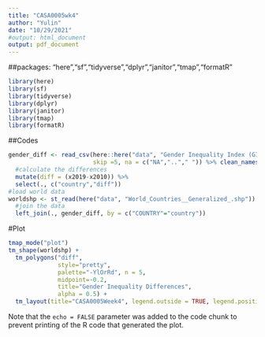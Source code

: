 ```yaml
---
title: "CASA0005wk4"
author: "Yulin"
date: "10/29/2021"
#output: html_document
output: pdf_document
---
```

##packages:
"here","sf","tidyverse","dplyr","janitor","tmap","formatR"
```r
library(here)
library(sf)
library(tidyverse)
library(dplyr)
library(janitor)
library(tmap)
library(formatR)
```
##Codes
```r
gender_diff <- read_csv(here::here("data", "Gender Inequality Index (GII).csv"),
                        skip =5, na = c("NA",".."," ")) %>% clean_names() %>%
  #calculate the differences
  mutate(diff = (x2019-x2010)) %>% 
  select(., c("country","diff"))
#load world data
worldshp <- st_read(here("data", "World_Countries__Generalized_.shp")) %>%
  #join the data
  left_join(., gender_diff, by = c("COUNTRY"="country"))
```

#Plot
```r
tmap_mode("plot")
tm_shape(worldshp) + 
  tm_polygons("diff", 
              style="pretty",
              palette="-YlOrRd", n = 5,
              midpoint=-0.2,
              title="Gender Inequality Differences",
              alpha = 0.5) + 
  tm_layout(title="CASA0005Week4", legend.outside = TRUE, legend.position = c("right", "bottom"))
```

Note that the `echo = FALSE` parameter was added to the code chunk to prevent printing of the R code that generated the plot.
